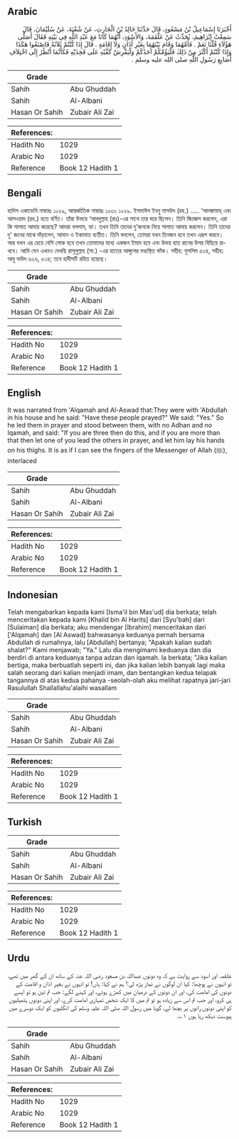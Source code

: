 ## Arabic


<div dir="rtl" lang="ar" style={{fontSize:'larger',backgroundColor:'#f8f9fa',padding:20}}>
أَخْبَرَنَا إِسْمَاعِيلُ بْنُ مَسْعُودٍ، قَالَ حَدَّثَنَا خَالِدُ بْنُ الْحَارِثِ، عَنْ شُعْبَةَ، عَنْ سُلَيْمَانَ، قَالَ سَمِعْتُ إِبْرَاهِيمَ، يُحَدِّثُ عَنْ عَلْقَمَةَ، وَالأَسْوَدِ، أَنَّهُمَا كَانَا مَعَ عَبْدِ اللَّهِ فِي بَيْتِهِ فَقَالَ أَصَلَّى هَؤُلاَءِ قُلْنَا نَعَمْ ‏.‏ فَأَمَّهُمَا وَقَامَ بَيْنَهُمَا بِغَيْرِ أَذَانٍ وَلاَ إِقَامَةٍ ‏.‏ قَالَ إِذَا كُنْتُمْ ثَلاَثَةً فَاصْنَعُوا هَكَذَا وَإِذَا كُنْتُمْ أَكْثَرَ مِنْ ذَلِكَ فَلْيَؤُمَّكُمْ أَحَدُكُمْ وَلْيَفْرِشْ كَفَّيْهِ عَلَى فَخِذَيْهِ فَكَأَنَّمَا أَنْظُرُ إِلَى اخْتِلاَفِ أَصَابِعِ رَسُولِ اللَّهِ صلى الله عليه وسلم ‏.‏
</div>
<div style={{backgroundColor:'#f8f9fa',padding:20, marginBottom: 10}}><table> <thead> <tr> <th>Grade</th> <th></th> </tr> </thead> <tbody> <tr><td>Sahih</td><td>Abu Ghuddah</td></tr><tr><td>Sahih</td><td>Al-Albani</td></tr><tr><td>Hasan Or Sahih</td><td>Zubair Ali Zai</td></tr></tbody></table><table> <thead> <tr> <th>References:</th> <th></th> </tr> </thead> <tbody><tr><td>Hadith No</td><td>1029</td></tr><tr><td>Arabic No</td><td>1029</td></tr><tr><td>Reference</td><td>Book 12 Hadith 1</td></tr></tbody></table></div>

## Bengali


<div dir="ltr" lang="bn" style={{fontSize:'larger',backgroundColor:'#f8f9fa',padding:20}}>
হাদিস একাডেমি নাম্বারঃ ১০২৯, আন্তর্জাতিক নাম্বারঃ ১০৩০ ১০২৯. ইসমাঈল ইবনু মাসউদ (রহ.) ..... ‘আলক্বামাহ্ এবং আসওয়াদ (রহ.) হতে বর্ণিত। তাঁরা উভয়ে ‘আবদুল্লাহ (রাঃ)-এর সাথে তার ঘরে ছিলেন। তিনি জিজ্ঞেস করলেন, এরা কি সালাত আদায় করেছে? আমরা বললাম, হ্যা। তখন তিনি তাদের দু'জনকে নিয়ে সালাত আদায় করলেন। তিনি তাদের দু' জনের মাঝে দাঁড়ালেন, আযান ও ইকামাত ব্যতীত। তিনি বললেন, তোমরা যখন তিনজন হবে তখন এরূপ করবে। আর যখন এর চেয়ে বেশি লোক হবে তখন তোমাদের মধ্যে একজন ইমাম হবে এবং উভয় হাত রানের উপর বিছিয়ে রাখবে। আমি যেন এখনও দেখছি রাসূলুল্লাহ (সা.) -এর হাতের আঙ্গুলের মধ্যস্থিত ফাঁক। সহীহ: মুসলিম ৫৩৪, সহীহ: আবু দাউদ ৬২৬, ৮১৪; তবে হাদীসটি রহিত হয়েছে।
</div>
<div style={{backgroundColor:'#f8f9fa',padding:20, marginBottom: 10}}><table> <thead> <tr> <th>Grade</th> <th></th> </tr> </thead> <tbody> <tr><td>Sahih</td><td>Abu Ghuddah</td></tr><tr><td>Sahih</td><td>Al-Albani</td></tr><tr><td>Hasan Or Sahih</td><td>Zubair Ali Zai</td></tr></tbody></table><table> <thead> <tr> <th>References:</th> <th></th> </tr> </thead> <tbody><tr><td>Hadith No</td><td>1029</td></tr><tr><td>Arabic No</td><td>1029</td></tr><tr><td>Reference</td><td>Book 12 Hadith 1</td></tr></tbody></table></div>

## English


<div dir="ltr" lang="en" style={{fontSize:'larger',backgroundColor:'#f8f9fa',padding:20}}>
It was narrated from 'Alqamah and Al-Aswad that:They were with 'Abdullah in his house and he said: "Have these people prayed?" We said: "Yes." So he led them in prayer and stood between them, with no Adhan and no Iqamah, and said: "If you are three then do this, and if you are more than that then let one of you lead the others in prayer, and let him lay his hands on his thighs. It is as if I can see the fingers of the Messenger of Allah (ﷺ), interlaced
</div>
<div style={{backgroundColor:'#f8f9fa',padding:20, marginBottom: 10}}><table> <thead> <tr> <th>Grade</th> <th></th> </tr> </thead> <tbody> <tr><td>Sahih</td><td>Abu Ghuddah</td></tr><tr><td>Sahih</td><td>Al-Albani</td></tr><tr><td>Hasan Or Sahih</td><td>Zubair Ali Zai</td></tr></tbody></table><table> <thead> <tr> <th>References:</th> <th></th> </tr> </thead> <tbody><tr><td>Hadith No</td><td>1029</td></tr><tr><td>Arabic No</td><td>1029</td></tr><tr><td>Reference</td><td>Book 12 Hadith 1</td></tr></tbody></table></div>

## Indonesian


<div dir="ltr" lang="id" style={{fontSize:'larger',backgroundColor:'#f8f9fa',padding:20}}>
Telah mengabarkan kepada kami [Isma'il bin Mas'ud] dia berkata; telah menceritakan kepada kami [Khalid bin Al Harits] dari [Syu'bah] dari [Sulaiman] dia berkata; aku mendengar [Ibrahim] menceritakan dari ['Alqamah] dan [Al Aswad] bahwasanya keduanya pernah bersama Abdullah di rumahnya, lalu [Abdullah] bertanya; "Apakah kalian sudah shalat?" Kami menjawab; "Ya." Lalu dia mengimami keduanya dan dia berdiri di antara keduanya tanpa adzan dan iqamah. la berkata; "Jika kalian bertiga, maka berbuatlah seperti ini, dan jika kalian lebih banyak lagi maka salah seorang dari kalian menjadi imam, dan bentangkan kedua telapak tangannya di atas kedua pahanya -seolah-olah aku melihat rapatnya jari-jari Rasulullah Shallallahu'alaihi wasallam
</div>
<div style={{backgroundColor:'#f8f9fa',padding:20, marginBottom: 10}}><table> <thead> <tr> <th>Grade</th> <th></th> </tr> </thead> <tbody> <tr><td>Sahih</td><td>Abu Ghuddah</td></tr><tr><td>Sahih</td><td>Al-Albani</td></tr><tr><td>Hasan Or Sahih</td><td>Zubair Ali Zai</td></tr></tbody></table><table> <thead> <tr> <th>References:</th> <th></th> </tr> </thead> <tbody><tr><td>Hadith No</td><td>1029</td></tr><tr><td>Arabic No</td><td>1029</td></tr><tr><td>Reference</td><td>Book 12 Hadith 1</td></tr></tbody></table></div>

## Turkish


<div dir="ltr" lang="tr" style={{fontSize:'larger',backgroundColor:'#f8f9fa',padding:20}}>

</div>
<div style={{backgroundColor:'#f8f9fa',padding:20, marginBottom: 10}}><table> <thead> <tr> <th>Grade</th> <th></th> </tr> </thead> <tbody> <tr><td>Sahih</td><td>Abu Ghuddah</td></tr><tr><td>Sahih</td><td>Al-Albani</td></tr><tr><td>Hasan Or Sahih</td><td>Zubair Ali Zai</td></tr></tbody></table><table> <thead> <tr> <th>References:</th> <th></th> </tr> </thead> <tbody><tr><td>Hadith No</td><td>1029</td></tr><tr><td>Arabic No</td><td>1029</td></tr><tr><td>Reference</td><td>Book 12 Hadith 1</td></tr></tbody></table></div>

## Urdu


<div dir="rtl" lang="ur" style={{fontSize:'larger',backgroundColor:'#f8f9fa',padding:20}}>
علقمہ اور اسود سے روایت ہے کہ وہ دونوں عبداللہ بن مسعود رضی اللہ عنہ کے ساتھ ان کے گھر میں تھے، تو انہوں نے پوچھا: کیا ان لوگوں نے نماز پڑھ لی؟ ہم نے کہا: ہاں! تو انہوں نے بغیر اذان و اقامت کے دونوں کی امامت کی، اور ان دونوں کے درمیان میں کھڑے ہوئے، اور کہنے لگے: جب تم تین ہو تو ایسے ہی کرو، اور جب تم اس سے زیادہ ہو تو تم میں کا ایک شخص تمہاری امامت کرے، اور اپنی دونوں ہتھیلیوں کو اپنی دونوں رانوں پر بچھا لے، گویا میں رسول اللہ صلی اللہ علیہ وسلم کی انگلیوں کو ایک دوسرے میں پیوست دیکھ رہا ہوں ۱؎۔
</div>
<div style={{backgroundColor:'#f8f9fa',padding:20, marginBottom: 10}}><table> <thead> <tr> <th>Grade</th> <th></th> </tr> </thead> <tbody> <tr><td>Sahih</td><td>Abu Ghuddah</td></tr><tr><td>Sahih</td><td>Al-Albani</td></tr><tr><td>Hasan Or Sahih</td><td>Zubair Ali Zai</td></tr></tbody></table><table> <thead> <tr> <th>References:</th> <th></th> </tr> </thead> <tbody><tr><td>Hadith No</td><td>1029</td></tr><tr><td>Arabic No</td><td>1029</td></tr><tr><td>Reference</td><td>Book 12 Hadith 1</td></tr></tbody></table></div>